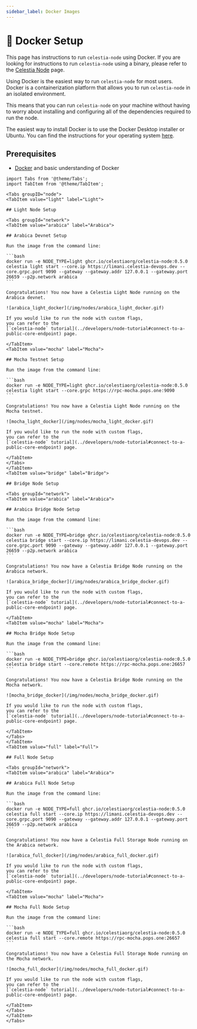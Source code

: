 ```yaml
---
sidebar_label: Docker Images
---
```


# 🐳 Docker Setup

This page has instructions to run `celestia-node` using Docker. If you are
looking for instructions to run `celestia-node` using a binary, please
refer to the [Celestia Node](./celestia-node) page.

Using Docker is the easiest way to run `celestia-node` for most
users. Docker is a containerization platform that allows you to run `celestia-node`
in an isolated environment.

This means that you can run `celestia-node` on your machine without having
to worry about installing and configuring all of the dependencies required
to run the node.

The easiest way to install Docker is to use the Docker Desktop installer or
Ubuntu. You can find the instructions for your operating system
[here](https://docs.docker.com/engine/install/).

## Prerequisites
- [Docker](https://docs.docker.com/get-docker/) and basic understanding of Docker

````mdx-code-block
import Tabs from '@theme/Tabs';
import TabItem from '@theme/TabItem';

<Tabs groupID="node">
<TabItem value="light" label="Light">

## Light Node Setup

<Tabs groupId="network">
<TabItem value="arabica" label="Arabica">

## Arabica Devnet Setup

Run the image from the command line:

```bash 
docker run -e NODE_TYPE=light ghcr.io/celestiaorg/celestia-node:0.5.0 celestia light start --core.ip https://limani.celestia-devops.dev --core.grpc.port 9090 --gateway --gateway.addr 127.0.0.1 --gateway.port 26659 --p2p.network arabica
```

Congratulations! You now have a Celestia Light Node running on the Arabica devnet.

![arabica_light_docker](/img/nodes/arabica_light_docker.gif)

If you would like to run the node with custom flags,
you can refer to the
[`celestia-node` tutorial](../developers/node-tutorial#connect-to-a-public-core-endpoint) page.

</TabItem>
<TabItem value="mocha" label="Mocha">

## Mocha Testnet Setup

Run the image from the command line:

```bash 
docker run -e NODE_TYPE=light ghcr.io/celestiaorg/celestia-node:0.5.0 celestia light start --core.grpc https://rpc-mocha.pops.one:9090
```

Congratulations! You now have a Celestia Light Node running on the Mocha testnet.

![mocha_light_docker](/img/nodes/mocha_light_docker.gif)

If you would like to run the node with custom flags,
you can refer to the
[`celestia-node` tutorial](../developers/node-tutorial#connect-to-a-public-core-endpoint) page.

</TabItem>
</Tabs>
</TabItem>
<TabItem value="bridge" label="Bridge">

## Bridge Node Setup

<Tabs groupId="network">
<TabItem value="arabica" label="Arabica">

## Arabica Bridge Node Setup

Run the image from the command line:

```bash 
docker run -e NODE_TYPE=bridge ghcr.io/celestiaorg/celestia-node:0.5.0 celestia bridge start --core.ip https://limani.celestia-devops.dev --core.grpc.port 9090 --gateway --gateway.addr 127.0.0.1 --gateway.port 26659 --p2p.network arabica
```

Congratulations! You now have a Celestia Bridge Node running on the Arabica network.

![arabica_bridge_docker](/img/nodes/arabica_bridge_docker.gif)

If you would like to run the node with custom flags,
you can refer to the
[`celestia-node` tutorial](../developers/node-tutorial#connect-to-a-public-core-endpoint) page.

</TabItem>
<TabItem value="mocha" label="Mocha">

## Mocha Bridge Node Setup

Run the image from the command line:

```bash 
docker run -e NODE_TYPE=bridge ghcr.io/celestiaorg/celestia-node:0.5.0 celestia bridge start --core.remote https://rpc-mocha.pops.one:26657
```

Congratulations! You now have a Celestia Bridge Node running on the Mocha network.

![mocha_bridge_docker](/img/nodes/mocha_bridge_docker.gif)

If you would like to run the node with custom flags,
you can refer to the
[`celestia-node` tutorial](../developers/node-tutorial#connect-to-a-public-core-endpoint) page.

</TabItem>
</Tabs>
</TabItem>
<TabItem value="full" label="Full">

## Full Node Setup

<Tabs groupId="network">
<TabItem value="arabica" label="Arabica">

## Arabica Full Node Setup

Run the image from the command line:

```bash 
docker run -e NODE_TYPE=full ghcr.io/celestiaorg/celestia-node:0.5.0 celestia full start --core.ip https://limani.celestia-devops.dev --core.grpc.port 9090 --gateway --gateway.addr 127.0.0.1 --gateway.port 26659 --p2p.network arabica
```

Congratulations! You now have a Celestia Full Storage Node running on the Arabica network.

![arabica_full_docker](/img/nodes/arabica_full_docker.gif)

If you would like to run the node with custom flags,
you can refer to the
[`celestia-node` tutorial](../developers/node-tutorial#connect-to-a-public-core-endpoint) page.

</TabItem>
<TabItem value="mocha" label="Mocha">

## Mocha Full Node Setup

Run the image from the command line:

```bash 
docker run -e NODE_TYPE=full ghcr.io/celestiaorg/celestia-node:0.5.0 celestia full start --core.remote https://rpc-mocha.pops.one:26657
```

Congratulations! You now have a Celestia Full Storage Node running on the Mocha network.

![mocha_full_docker](/img/nodes/mocha_full_docker.gif)

If you would like to run the node with custom flags,
you can refer to the
[`celestia-node` tutorial](../developers/node-tutorial#connect-to-a-public-core-endpoint) page.

</TabItem>
</Tabs>
</TabItem>
</Tabs>
````

